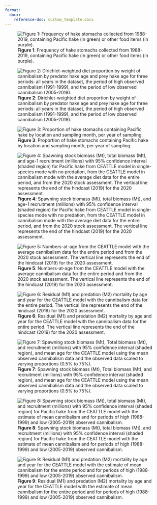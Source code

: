 ```yaml
---
format:
  docx:
    reference-doc: custom_template.docx
---
```


![**Figure 1**: Frequency of hake stomachs collected from 1988-2019, containing Pacific hake (in green) or other food items (in purple).](./plots/diet/hake_cannibalism.png)

![**Figure 2**: Dirichlet-weighted diet proportion by weight of cannibalism by predator hake age and prey hake age for three periods: all years in the dataset, the period of high observed cannibalism (1991-1999), and the period of low observed cannibalism (2005-2019).](./plots/diet/Dirichlet/Dirichlet_comp_pretty.png)

![**Figure 3**: Proportion of hake stomachs containing Pacific hake by location and sampling month, per year of sampling.](./plots/diet/locations_timing.png)

![**Figure 4**: Spawning stock biomass (Mt), total biomass (Mt), and age-1 recruitment (millions) with 95% confidence interval (shaded region) for Pacific hake from CEATTLE model in single-species mode with no predation, from the CEATTLE model in cannibalism mode with the average diet data for the entire period, and from the 2020 stock assessment. The vertical line represents the end of the hindcast (2019) for the 2020 assessment.](./plots/CEATTLE/cannibalism/popdyn.png)

![**Figure 5**: Numbers-at-age from the CEATTLE model with the average cannibalism data for the entire period and from the 2020 stock assessment. The vertical line represents the end of the hindcast (2019) for the 2020 assessment.](./plots/CEATTLE/cannibalism/nbyage.png)

![**Figure 6**: Residual (M1) and predation (M2) mortality by age and year for the CEATTLE model with the cannibalism data for the entire period. The vertical line represents the end of the hindcast (2019) for the 2020 assessment.](./plots/CEATTLE/cannibalism/M.png)

![**Figure 7**: Spawning stock biomass (Mt), Total biomass (Mt), and recruitment (millions) with 95% confidence interval (shaded region), and mean age for the CEATTLE model using the mean observed cannibalism data and the observed data scaled to varying proportions (0.5% to 75%).](./plots/CEATTLE/cannibalism/Testing/sensitivity_meanage_popdy.png)

![**Figure 8**: Spawning stock biomass (Mt), total biomass (Mt), and recruitment (millions) with 95% confidence interval (shaded region) for Pacific hake from the CEATTLE model with the estimate of mean cannibalism and for periods of high (1988-1999) and low (2005-2019) observed cannibalism.](./plots/CEATTLE/cannibalism/Testing/timevarying_popdy.png)

![**Figure 9**: Residual (M1) and predation (M2) mortality by age and year for the CEATTLE model with the estimate of mean cannibalism for the entire period and for periods of high (1988-1999) and low (2005-2019) observed cannibalism.](./plots/CEATTLE/cannibalism/Testing/timevarying_M.png)
